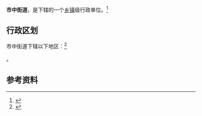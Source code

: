 {{中国乡级行政区|37/14/81/001/000}}

'''市中街道'''，是{{PRC admin/fullname|37/14/81/001/000|3}}下辖的一个[[乡镇|乡镇]]级行政单位。<ref>{{PRC admin/ref sgc|{{PRC admin/parent|37/14/81/001/000}}}}</ref>

== 行政区划 ==

市中街道下辖以下地区：<ref>{{PRC admin/ref sgc|37/14/81/001/000}}</ref>

{{PRC admin/children|37/14/81/001/000}}。

== 参考资料 ==

{{reflist}}

{{行政区划小作品}}
{{PRC admin/navcat|37/14/81/001/000}}